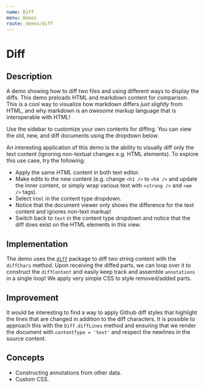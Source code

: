 ```yaml
---
name: Diff
menu: Demos
route: demos/diff
---
```



# Diff

## Description
A demo showing how to diff two files and using different ways to display the diffs.  This demo preloads HTML and markdown content for comparison.  This is a cool way to visualize how markdown differs *just slightly* from HTML, and why markdown is an *awesome* markup language that is interoperable with HTML!

Use the sidebar to customize your own contents for diffing.  You can view the old, new, and diff documents using the dropdown below.

An interesting application of this demo is the ability to visually diff only the text content (ignoring non-textual changes e.g. HTML elements).  To explore this use case, try the following:
- Apply the same *HTML* content in both text editor.
- Make edits to the new content (e.g. change `<h1 />` to `<h4 />` and update the inner content, or simply wrap various text with `<strong />` and `<em />` tags).
- Select `html` in the content type dropdown.
- Notice that the document viewer only shows the difference for the text content and ignores non-text markup!
- Switch back to `text` in the content type dropdown and notice that the diff does exist on the HTML elements in this view.


## Implementation
The demo uses the [`diff`](https://github.com/kpdecker/jsdiff) package to diff two string content with the `diffChars` method.  Upon receiving the diffed parts, we can loop over it to construct the `diffContent` and easily keep track and assemble `annotations` in a single loop!  We apply very simple CSS to style removed/added parts.

## Improvement
It would be interesting to find a way to apply Github diff styles that highlight the lines that are changed in addition to the diff characters.  It is possible to approach this with the `Diff.diffLines` method and ensuring that we render the document with `contentType = 'text'` and respect the newlines in the source content.

## Concepts
- Constructing annotations from other data.
- Custom CSS.

<DiffDemo />

